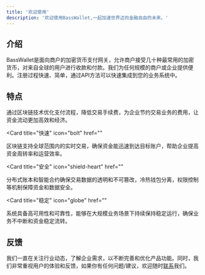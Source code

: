 ```yaml
---
title: '欢迎使用'
description: '欢迎使用BassWallet,一起加速世界迈向金融自由的未来。'
---
```


## 介绍
BassWallet是面向商户的加密货币支付网关，允许商户接受几十种最常用的加密货币，对来自全球的用户进行收款和付款。我们为任何规模的商户或企业提供便利。注册过程快速、简单，通过API方法可以快速集成到您的业务系统中。

## 特点

<CardGroup>

<Card title="低费率" icon="arrow-trend-down" href="">
  通过区块链技术优化支付流程，降低交易手续费，为企业节约交易业务的费用，让资金流动更加高效和经济。
</Card>

<Card
  title="快速"
  icon="bolt"
  href=""
>
区块链支持全球范围内的实时交易，确保资金能迅速到达目标账户，帮助企业提高资金周转率和运营效率。
</Card>

<Card
  title="安全"
  icon="shield-heart"
  href=""
>
分布式账本和智能合约确保交易数据的透明和不可篡改，冷热钱包分离，权限控制等机制保障资金和数据安全。
</Card>

<Card
  title="稳定"
  icon="globe"
  href=""
>
系统具备高可用性和可靠性，能够在大规模业务场景下持续保持稳定运行，确保业务不中断和资金稳定流转。
</Card>

</CardGroup>

## 反馈

我们一直在关注行业动态，了解企业需求，以不断完善和优化产品功能。同时，我们非常重视用户的体验和反馈，如果你有任何问题/建议，欢迎随时[联系](https://client.krosuite.com/?source=544948018013671424)我们。